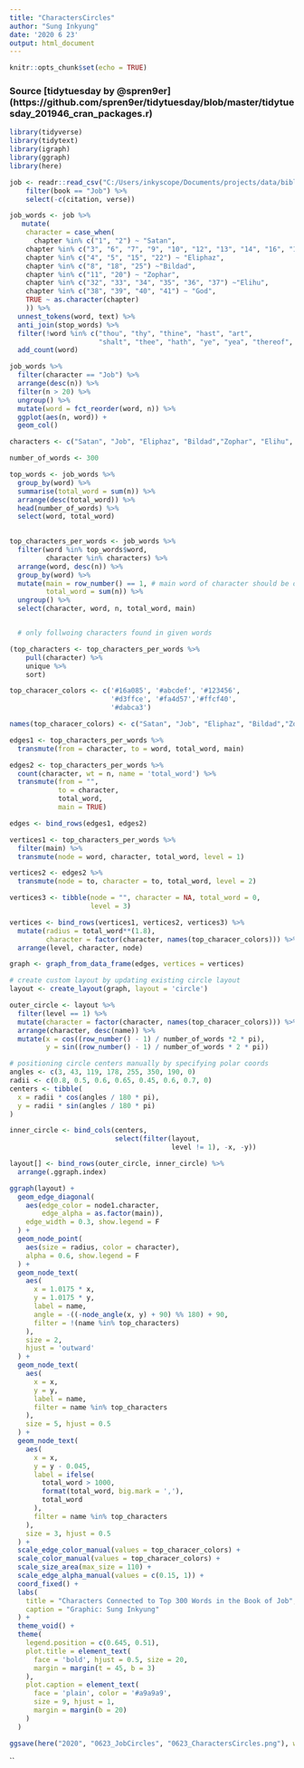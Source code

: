 ```yaml
---
title: "CharactersCircles"
author: "Sung Inkyung"
date: '2020 6 23'
output: html_document
---
```


```r
knitr::opts_chunk$set(echo = TRUE)
```
### Source [tidytuesday by @spren9er] (https://github.com/spren9er/tidytuesday/blob/master/tidytuesday_201946_cran_packages.r)
```r
library(tidyverse)
library(tidytext)
library(igraph)
library(ggraph)
library(here)

```


```r
job <- readr::read_csv("C:/Users/inkyscope/Documents/projects/data/bible_kjv_new.csv") %>% 
    filter(book == "Job") %>% 
    select(-c(citation, verse)) 
```


```r
job_words <- job %>%
   mutate(
    character = case_when(
      chapter %in% c("1", "2") ~ "Satan",
    chapter %in% c("3", "6", "7", "9", "10", "12", "13", "14", "16", "17", "19", "21", "23", "24", "26", "27", "28", "29", "30", "31", "42") ~ "Job",
    chapter %in% c("4", "5", "15", "22") ~ "Eliphaz",
    chapter %in% c("8", "18", "25") ~"Bildad",
    chapter %in% c("11", "20") ~ "Zophar",
    chapter %in% c("32", "33", "34", "35", "36", "37") ~"Elihu",
    chapter %in% c("38", "39", "40", "41") ~ "God",
    TRUE ~ as.character(chapter)
    )) %>% 
  unnest_tokens(word, text) %>%
  anti_join(stop_words) %>%
  filter(!word %in% c("thou", "thy", "thine", "hast", "art",
                      "shalt", "thee", "hath", "ye", "yea", "thereof", "job", "god", "day", "doth", "canst", "cometh", "wilt", "shouldest", "uz")) %>% 
  add_count(word)

job_words %>% 
  filter(character == "Job") %>% 
  arrange(desc(n)) %>% 
  filter(n > 20) %>%  
  ungroup() %>% 
  mutate(word = fct_reorder(word, n)) %>% 
  ggplot(aes(n, word)) +
  geom_col()
```


```r
characters <- c("Satan", "Job", "Eliphaz", "Bildad","Zophar", "Elihu", "God")

number_of_words <- 300

top_words <- job_words %>% 
  group_by(word) %>% 
  summarise(total_word = sum(n)) %>% 
  arrange(desc(total_word)) %>% 
  head(number_of_words) %>% 
  select(word, total_word)
  

top_characters_per_words <- job_words %>% 
  filter(word %in% top_words$word,
         character %in% characters) %>% 
  arrange(word, desc(n)) %>% 
  group_by(word) %>% 
  mutate(main = row_number() == 1, # main word of character should be opaque
         total_word = sum(n)) %>% 
  ungroup() %>% 
  select(character, word, n, total_word, main)


  # only follwoing characters found in given words

(top_characters <- top_characters_per_words %>% 
    pull(character) %>% 
    unique %>% 
    sort)

top_characer_colors <- c('#16a085', '#abcdef', '#123456',
                         '#d3ffce', '#fa4d57','#ffcf40',
                         '#dabca3')

names(top_characer_colors) <- c("Satan", "Job", "Eliphaz", "Bildad","Zophar", "Elihu", "God")
```


```r
edges1 <- top_characters_per_words %>% 
  transmute(from = character, to = word, total_word, main)

edges2 <- top_characters_per_words %>% 
  count(character, wt = n, name = 'total_word') %>% 
  transmute(from = "",
            to = character,
            total_word,
            main = TRUE)

edges <- bind_rows(edges1, edges2)
```


```r
vertices1 <- top_characters_per_words %>% 
  filter(main) %>% 
  transmute(node = word, character, total_word, level = 1)

vertices2 <- edges2 %>% 
  transmute(node = to, character = to, total_word, level = 2)

vertices3 <- tibble(node = "", character = NA, total_word = 0, 
                    level = 3)

vertices <- bind_rows(vertices1, vertices2, vertices3) %>% 
  mutate(radius = total_word**(1.8),
         character = factor(character, names(top_characer_colors))) %>% 
  arrange(level, character, node)

graph <- graph_from_data_frame(edges, vertices = vertices)
```

```r
# create custom layout by updating existing circle layout
layout <- create_layout(graph, layout = 'circle')

outer_circle <- layout %>% 
  filter(level == 1) %>% 
  mutate(character = factor(character, names(top_characer_colors))) %>%
  arrange(character, desc(name)) %>% 
  mutate(x = cos((row_number() - 1) / number_of_words *2 * pi),
         y = sin((row_number() - 1) / number_of_words * 2 * pi))

# positioning circle centers manually by specifying polar coords
angles <- c(3, 43, 119, 178, 255, 350, 190, 0)
radii <- c(0.8, 0.5, 0.6, 0.65, 0.45, 0.6, 0.7, 0)
centers <- tibble(
  x = radii * cos(angles / 180 * pi),
  y = radii * sin(angles / 180 * pi)
)

inner_circle <- bind_cols(centers, 
                          select(filter(layout, 
                                        level != 1), -x, -y))

layout[] <- bind_rows(outer_circle, inner_circle) %>% 
  arrange(.ggraph.index)
```


```r
ggraph(layout) +
  geom_edge_diagonal(
    aes(edge_color = node1.character,
        edge_alpha = as.factor(main)),
    edge_width = 0.3, show.legend = F
  ) +
  geom_node_point(
    aes(size = radius, color = character),
    alpha = 0.6, show.legend = F
  ) +
  geom_node_text(
    aes(
      x = 1.0175 * x,
      y = 1.0175 * y,
      label = name,
      angle = -((-node_angle(x, y) + 90) %% 180) + 90,
      filter = !(name %in% top_characters)
    ),
    size = 2, 
    hjust = 'outward'
  ) +
  geom_node_text(
    aes(
      x = x,
      y = y,
      label = name,
      filter = name %in% top_characters
    ),
    size = 5, hjust = 0.5
  ) +
  geom_node_text(
    aes(
      x = x,
      y = y - 0.045,
      label = ifelse(
        total_word > 1000,
        format(total_word, big.mark = ','),
        total_word
      ),
      filter = name %in% top_characters
    ),
    size = 3, hjust = 0.5
  ) +
  scale_edge_color_manual(values = top_characer_colors) +
  scale_color_manual(values = top_characer_colors) +
  scale_size_area(max_size = 110) +
  scale_edge_alpha_manual(values = c(0.15, 1)) +
  coord_fixed() +
  labs(
    title = "Characters Connected to Top 300 Words in the Book of Job",
    caption = "Graphic: Sung Inkyung"
  ) +
  theme_void() +
  theme(
    legend.position = c(0.645, 0.51),
    plot.title = element_text(
      face = 'bold', hjust = 0.5, size = 20, 
      margin = margin(t = 45, b = 3)
    ),
    plot.caption = element_text(
      face = 'plain', color = '#a9a9a9', 
      size = 9, hjust = 1,
      margin = margin(b = 20)
    )
  )

ggsave(here("2020", "0623_JobCircles", "0623_CharactersCircles.png"), width = 21, height = 21, units = "cm")
```

``

